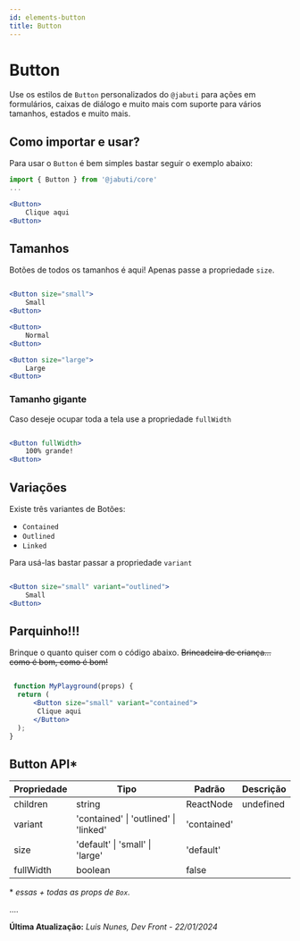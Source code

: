 ```yaml
---
id: elements-button
title: Button
---
```


# Button

Use os estilos de `Button` personalizados do `@jabuti` para ações em formulários, caixas de diálogo e muito mais com suporte para vários tamanhos, estados e muito mais.

## Como importar e usar?

Para usar o `Button` é bem simples bastar seguir o exemplo abaixo:

```jsx
import { Button } from '@jabuti/core'
...

<Button>
    Clique aqui
<Button>
```

## Tamanhos

Botões de todos os tamanhos é aqui! Apenas passe a propriedade `size`.

```jsx

<Button size="small">
    Small
<Button>

<Button>
    Normal
<Button>

<Button size="large">
    Large
<Button>

```

### Tamanho gigante

Caso deseje ocupar toda a tela use a propriedade `fullWidth`

```jsx

<Button fullWidth>
    100% grande!
<Button>

```

## Variações

Existe três variantes de Botões:

- `Contained`
- `Outlined`
- `Linked`

Para usá-las bastar passar a propriedade `variant`

```jsx

<Button size="small" variant="outlined">
    Small
<Button>

```

## Parquinho!!!

Brinque o quanto quiser com o código abaixo. ~~Brincadeira de criança... como é bom, como é bom!~~

```jsx live

 function MyPlayground(props) {
  return (
      <Button size="small" variant="contained">
       Clique aqui
      </Button>
  );
}
```

## Button API*

| Propriedade | Tipo                                                                         | Padrão      | Descrição |
| ----------- | ---------------------------------------------------------------------------- | ----------- | --------- |
| children    | string | ReactNode                                                           | undefined   |           |
| variant     | 'contained' \| 'outlined' \| 'linked'                                        | 'contained' |           |
| size        | 'default' \| 'small' \| 'large'                                              | 'default'   |           |
| fullWidth   | boolean                                                                      | false       |           |


\* _essas + todas as props de `Box`._

....

**Última Atualização:** _Luis Nunes, Dev Front - 22/01/2024_
